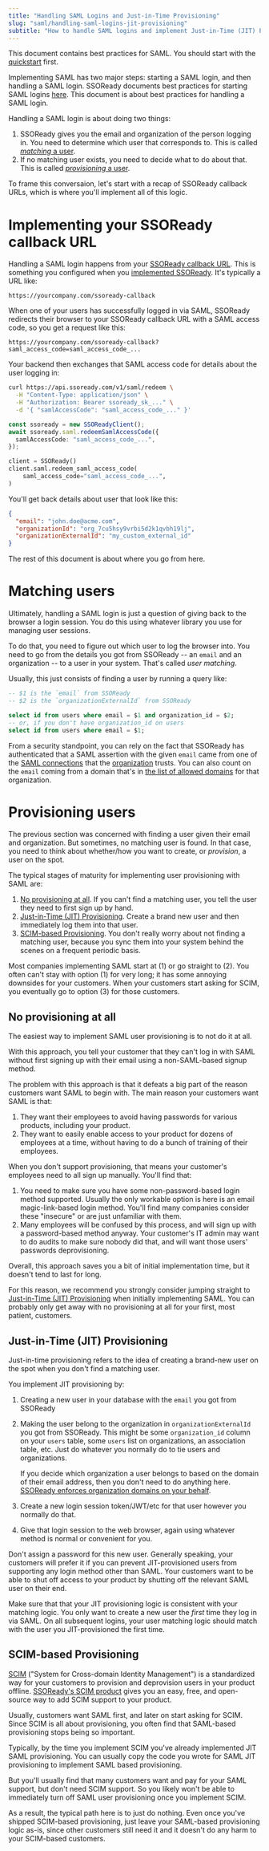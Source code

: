 ```yaml
---
title: "Handling SAML Logins and Just-in-Time Provisioning"
slug: "saml/handling-saml-logins-jit-provisioning"
subtitle: "How to handle SAML logins and implement Just-in-Time (JIT) Provisioning"
---
```


<Note>

This document contains best practices for SAML. You should start with the
[quickstart](/docs/saml/saml-quickstart) first.

</Note>

Implementing SAML has two major steps: starting a SAML login, and then handling
a SAML login. SSOReady documents best practices for starting SAML logins
[here](/docs/saml/integrating-saml-into-your-login-ui). This document is about
best practices for handling a SAML login.

Handling a SAML login is about doing two things:

1. SSOReady gives you the email and organization of the person logging in. You
   need to determine which user that corresponds to. This is called [_matching_ a
   user](#matching-users).
2. If no matching user exists, you need to decide what to do about that. This is
   called [_provisioning_ a user](#provisioning-users).

To frame this conversaion, let's start with a recap of SSOReady callback URLs,
which is where you'll implement all of this logic.

# Implementing your SSOReady callback URL

Handling a SAML login happens from your [SSOReady callback
URL](/docs/sso-ready-concepts/environments#environments-redirect-urls). This is
something you configured when you [implemented
SSOReady](/docs/saml/saml-quickstart). It's typically a URL like:

```
https://yourcompany.com/ssoready-callback
```

When one of your users has successfully logged in via SAML, SSOReady redirects
their browser to your SSOReady callback URL with a SAML access code, so you get
a request like this:

```
https://yourcompany.com/ssoready-callback?saml_access_code=saml_access_code_...
```

Your backend then exchanges that SAML access code for details about the user
logging in:

<CodeBlocks>

```bash title="cURL"
curl https://api.ssoready.com/v1/saml/redeem \
  -H "Content-Type: application/json" \
  -H "Authorization: Bearer ssoready_sk_..." \
  -d '{ "samlAccessCode": "saml_access_code_..." }'
```

```typescript title="TypeScript"
const ssoready = new SSOReadyClient();
await ssoready.saml.redeemSamlAccessCode({
  samlAccessCode: "saml_access_code_...",
});
```

```python title="Python"
client = SSOReady()
client.saml.redeem_saml_access_code(
    saml_access_code="saml_access_code_...",
)
```

</CodeBlocks>

You'll get back details about user that look like this:

```json
{
  "email": "john.doe@acme.com",
  "organizationId": "org_7cu5hsy9vrbi5d2k1qvbh19lj",
  "organizationExternalId": "my_custom_external_id"
}
```

The rest of this document is about where you go from here.

# Matching users

Ultimately, handling a SAML login is just a question of giving back to the
browser a login session. You do this using whatever library you use for managing
user sessions.

To do that, you need to figure out which user to log the browser into. You need
to go from the details you got from SSOReady -- an `email` and an organization
-- to a user in your system. That's called _user matching_.

Usually, this just consists of finding a user by running a query like:

```sql
-- $1 is the `email` from SSOReady
-- $2 is the `organizationExternalId` from SSOReady

select id from users where email = $1 and organization_id = $2;
-- or, if you don't have organization_id on users
select id from users where email = $1;
```

From a security standpoint, you can rely on the fact that SSOReady has
authenticated that a SAML assertion with the given `email` came from one of the
[SAML connections](/docs/sso-ready-concepts/saml-connections) that the
[organization](/docs/sso-ready-concepts/organizations) trusts. You can also
count on the `email` coming from a domain that's in [the list of allowed
domains](/docs/sso-ready-concepts/organizations#organizations-and-their-domains)
for that organization.

# Provisioning users

The previous section was concerned with finding a user given their email and
organization. But sometimes, no matching user is found. In that case, you need
to think about whether/how you want to create, or _provision_, a user on the
spot.

The typical stages of maturity for implementing user provisioning with SAML are:

1. [No provisioning at all](#no-provisioning-at-all). If you can't find a
   matching user, you tell the user they need to first sign up by hand.
2. [Just-in-Time (JIT) Provisioning](#just-in-time-jit-provisioning). Create a
   brand new user and then immediately log them into that user.
3. [SCIM-based Provisioning](#scim-based-provisioning). You don't really worry
   about not finding a matching user, because you sync them into your system
   behind the scenes on a frequent periodic basis.

Most companies implementing SAML start at (1) or go straight to (2). You often
can't stay with option (1) for very long; it has some annoying downsides for
your customers. When your customers start asking for SCIM, you eventually go to
option (3) for those customers.

## No provisioning at all

The easiest way to implement SAML user provisioning is to not do it at all.

With this approach, you tell your customer that they can't log in with SAML
without first signing up with their email using a non-SAML-based signup method.

The problem with this approach is that it defeats a big part of the reason
customers want SAML to begin with. The main reason your customers want SAML is
that:

1. They want their employees to avoid having passwords for various products,
   including your product.
2. They want to easily enable access to your product for dozens of employees at
   a time, without having to do a bunch of training of their employees.

When you don't support provisioning, that means your customer's employees need
to all sign up manually. You'll find that:

1. You need to make sure you have some non-password-based login method
   supported. Usually the only workable option is here is an email
   magic-link-based login method. You'll find many companies consider these
   "insecure" or are just unfamiliar with them.
2. Many employees will be confused by this process, and will sign up with a
   password-based method anyway. Your customer's IT admin may want to do audits
   to make sure nobody did that, and will want those users' passwords
   deprovisioning.

Overall, this approach saves you a bit of initial implementation time, but it
doesn't tend to last for long.

For this reason, we recommend you strongly consider jumping straight to
[Just-in-Time (JIT) Provisioning](#just-in-time-jit-provisioning) when initially
implementing SAML. You can probably only get away with no provisioning at all
for your first, most patient, customers.

## Just-in-Time (JIT) Provisioning

Just-in-time provisioning refers to the idea of creating a brand-new user on the
spot when you don't find a matching user.

You implement JIT provisioning by:

1. Creating a new user in your database with the `email` you got from SSOReady
2. Making the user belong to the organization in `organizationExternalId` you
   got from SSOReady. This might be some `organization_id` column on your
   `users` table, some `users` list on organizations, an association table, etc.
   Just do whatever you normally do to tie users and organizations.

   If you decide which organization a user belongs to based on the domain of
   their email address, then you don't need to do anything here. [SSOReady
   enforces organization domains on your
   behalf](/docs/sso-ready-concepts/organizations#organizations-and-their-domains).

3. Create a new login session token/JWT/etc for that user however you normally
   do that.
4. Give that login session to the web browser, again using whatever method is
   normal or convenient for you.

Don't assign a password for this new user. Generally speaking, your customers
will prefer it if you can prevent JIT-provisioned users from supporting any
login method other than SAML. Your customers want to be able to shut off access
to your product by shutting off the relevant SAML user on their end.

Make sure that that your JIT provisioning logic is consistent with your matching
logic. You only want to create a new user the _first_ time they log in via SAML.
On all subsequent logins, your user matching logic should match with the user
you JIT-provisioned the first time.

## SCIM-based Provisioning

[SCIM](https://en.wikipedia.org/wiki/System_for_Cross-domain_Identity_Management)
("System for Cross-domain Identity Management") is a standardized way for your
customers to provision and deprovision users in your product offline.
[SSOReady's SCIM product](/docs/scim/scim-quickstart) gives you an easy, free,
and open-source way to add SCIM support to your product.

Usually, customers want SAML first, and later on start asking for SCIM. Since
SCIM is all about provisioning, you often find that SAML-based provisioning
stops being so important.

Typically, by the time you implement SCIM you've already implemented JIT SAML
provisioning. You can usually copy the code you wrote for SAML JIT provisioning
to implement SAML based provisioning.

But you'll usually find that many customers want and pay for your SAML support,
but don't need SCIM support. So you likely won't be able to immediately turn off
SAML user provisioning once you implement SCIM.

As a result, the typical path here is to just do nothing. Even once you've
shipped SCIM-based provisioning, just leave your SAML-based provisioning logic
as-is, since other customers still need it and it doesn't do any harm to your
SCIM-based customers.
